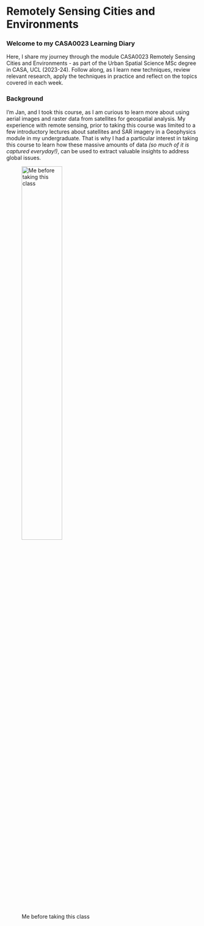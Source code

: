 # Remotely Sensing Cities and Environments {.unnumbered}

### Welcome to my CASA0023 Learning Diary

Here, I share my journey through the module CASA0023 Remotely Sensing Cities and Environments - as part of the Urban Spatial Science MSc degree in CASA, UCL (2023-24). Follow along, as I learn new techniques, review relevant research, apply the techniques in practice and reflect on the topics covered in each week.

### Background

I'm Jan, and I took this course, as I am curious to learn more about using aerial images and raster data from satellites for geospatial analysis. My experience with remote sensing, prior to taking this course was limited to a few introductory lectures about satellites and SAR imagery in a Geophysics module in my undergraduate. That is why I had a particular interest in taking this course to learn how these massive amounts of data *(so much of it is captured everyday!)*, can be used to extract valuable insights to address global issues.

![Me before taking this class](res/gis_dummy.jpg){width="50%"}
